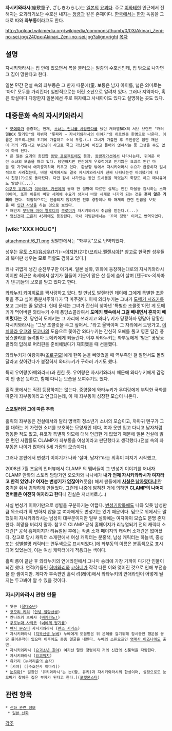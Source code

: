'''자시키와라시'''(座敷童子, ざしきわらし)는 [[일본]]의 [[요괴]]다. 주로 [[이와테]]현 인근에서 전해지는 요괴라기보단 수호신 내지는 [[정령]]과 같은 존재이다. [[한국]]에서는 [[한자]] 독음을 그대로 따와 '''좌부동'''이라고도 한다.

http://upload.wikimedia.org/wikipedia/commons/thumb/0/03/Akinari_Zeni-no-sei.jpg/240px-Akinari_Zeni-no-sei.jpg?align=right [[목차]]

== 설명 ==
자시키와라시는 집 안에 있으면서 복을 불러오는 일종의 수호신인데, 집 밖으로 나가면 그 집이 망한다고 한다.

일본 민간 전설 속의 좌부동은 그 한자 때문에(童. 보통은 남자 아이를, 넓은 의미로는 '아이' 모두를 가리킨다) 일반적으로는 어린 소년으로 알려져 있다. 그러나 지역마다, 혹은 학설마다 다양한지 일본에선 주로 여자애고 사내아이도 있다고 설명하는 곳도 있다.

== 대중문화 속의 자시키와라시 ==
 * [[모에화]]가 급증하는 현재, [[소녀는 언니를 사랑한다]]를 냈던 캐러멜BOX의 서브 브랜드 "캐러멜BOX 딸기맛"의 데뷔작 "톳파라 ~ 자시키와라시의 이야기"의 히로인중 한명으로 나온다. 이름은 미도리…인데 초기에 가출하고 소식 두절.(…) 그녀가 가출한 후 주인공은 집안 재산이 거의 거덜나고 부모님이 사고로 죽고 가난신이 비집고 들어와 얹혀사는 등 고생을 수도 없이 하게 된다.
 * 온 일본 요괴의 총집합 [[동방 프로젝트]]에도 등장. [[동방자가선]]에서 나타나는데, 귀여운 어린 소녀의 모습을 하고 있다. 당연하지만 인간에게 우호적이고 인기많은 요괴로 인간 마을 몇 가구에서 애지중지하며 키우고 있다. 환상향 밖에서 자시키와라시 수요가 급증하자 일시적으로 사라졌는데, 바깥 세계에서도 결국 자시키와라시가 진짜 나타나는건 꺼려했기에 다시 친정(?)으로 돌아왔다. 다만 잠시 나가있는 동안 도시물을 먹었는지 화장도 하고 매니큐어도 발랐다(...).
 [[야쿠모 유카리]]가 [[이바라키 카센]]에게 몰래 한 설명에 따르면 실체는 인간 마을을 감시하는 스파이이며, 또한 이들이 바깥 세계에 수요가 생겨서 바깥 세계로 나가게 되는 것을 '''흔치 않은 기회'''라 한다. 직접적으로는 언급되지 않았지만 전후 경황이나 타 매체의 관련 언급을 보았을 때 [[식인|인간 사냥]]을 하는 것으로 보인다.
 * 왜인지 [[부탁해 마이 멜로디]]의 [[쿠로미]]가 자시키와라시 취급을 받는다.(...)
 * [[염신전대 고온저]] 45화에도 등장한다. 국내 더빙판에서는 '꼬마 정령' 이라고 번역되었다.

=== [wiki:"XXX HOLiC"] ===
attachment:/6_11.png
정발판에서는 "좌부동"으로 번역되었다.

성우는 [[무토 스미]]/[[유상우]](1기)->[[이지현]](2기)/[[브리나 펠렌시아]][* 참고로 한국판 성우들과 북미판 성우는 모로 역할도 겸하고 있다.]

꽤나 귀엽게 생긴 순진무구한 아가씨. 일본 설화, 민화에 등장하는대로의 자시키와라시이지만 최근은 속세에서 살기가 힘들어 기운이 맑은 산 등에 숨어 살며 [텐구#s-3|까마귀 텐구]들의 보호를 받고 있다고 한다.

[[와타누키 키미히로]]를 짝사랑하고 있다. 첫 만남도 발렌타인 데이에 그에게 특별한 초콜릿을 주고 싶어 동분서주하다가 딱 마주쳤다. 이때 와타누키는 그녀가 [[도메키 시즈카]]를 보고 그러는 줄 알았다. 헌데 문제는 그녀가 간신히 찾아낸 '특별한 초콜릿'이란 게 도메키가 먹어버린 와타누키 수제 퐁당쇼콜라여서 '''도메키 뱃속에서 그걸 빼내면서 혼까지 빼버렸다'''는 것. 당연히 도메키는 그 자리에 쓰러지고 와타누키가 당황하자 덩달아 당황한 자시키와라시는 "그냥 초콜릿을 주고 싶어서…"라고 울먹이며 그 자리에서 도망가고, [[이치하라 유코]]와 [[모코나]]의 도움으로 쫓아간 와타누키는 간신히 오해를 풀고 영혼 담긴 퐁당쇼콜라를 돌려받아 도메키에게 되돌린다. 이후 와타누키는 좌부동에게 '받은' 퐁당쇼콜라의 답례로 머리핀을 준비해뒀다가 재회했을 때 선물했다.

와타누키가 여랑지주([[조로구모]])에게 한쪽 눈을 빼앗겼을 때 역부족인 걸 알면서도 돌려달라고 찾아갔다가 붙잡혀서 와타누키가 구하러 가기도 했다.

특히 우여랑(아메와라시)과 친한 듯. 우여랑은 자시키와라시 때문에 와타누키에게 감정이 안 좋은 듯하고, 함께 다니는 모습을 보여주기도 했다.

홀릭 롱에서는 직접 등장하지는 않는다. 중양절에 와타누키가 우여랑에게 부탁한 국화를 따준게 좌부동이라고 언급되는데, 이 때 좌부동이 성장한 모습이 나온다.

==== 스포일러와 그에 따른 추측 ====
홀릭의 좌부동은 전설에서와 달리 명백히 청소년기 소녀의 모습이고, 까마귀 텐구가 그를 대하는 게 가련한 소녀를 보호하는 모양새인 데다, 여자 옷만 입고 다니고 남자처럼 행동한 적도 없고, 유코가 특별히 외모에 대해 언급한 게 없었기 때문에 일본 전설에 밝은 편인 사람들도 CLAMP가 좌부동을 여성이라고 판단했다고 생각했다.(전설 속의 좌부동은 나이가 많아야 5세 가량의 모습이다). 

그러나 본편에서 변성기 이야기가 나와 '설마, 남자?'라는 의혹이 퍼지기 시작했고, 
  
2008년 7월 즈음의 인터뷰에서 CLAMP 의 멤버들이 그 변성기 이야기를 꺼내자 CLAMP 만화의 스토리 담당가인 오오카와 나나세가 '''내가 언제 자시키와라시가 여자라고 한적 있었니? 여자는 변성기가 없잖아?'''(웃음) 해서 팬들에게 '''[[이렇게 귀여운 아이가 여자일리가 없잖아|사실은 남자였다니!]]'''란 충격을 줘서 경악하게 만들었다. 그런데 나중에 밝혀진 거에 의하면 '''CLAMP의 나머지 멤버들은 여전히 여자라고 한다'''니 진실은 저너머로.(…) 

사실 변성기 이야기만으로 성별을 구분하기는 어렵다. [[변성기]]항목에도 나와 있듯 남성만큼 목소리가 확 변하지 않을 뿐 여자에게도 변성기는 있기 때문이다. 덤으로 위에서도 말했듯이 자시키와라시는 남성이 대부분이지만 일부 설화에는 여자아이 모습도 분명 존재한다. 희망을 버리지 말자. 참고로 CLAMP 공식 홈페이지가 리뉴얼되기 전의 캐릭터 소개란[* 공식 홈페이지가 리뉴얼된 후에는 작품 소개 페이지의 캐릭터 소개란은 없어졌다. 참고로 당시 캐릭터 소개란에서 여성 캐릭터는 분홍색, 남성 캐릭터는 하늘색, 중성 또는 성별불명 캐릭터는 연두색으로 표시되었다.]에 좌부동의 이름은 분홍색으로 표시되어 있었는데, 이는 여성 캐릭터에게 적용되는 색이다.
 
홀릭 롱이 끝난 후 와타누키의 연애라인에서 그나마 승리에 가장 가까이 다가간 인물이 되긴 했다. 연적(?)들인 [[쿠노기 히마와리|히마와리]]와 [[츠유리 코하네|코하네]]가 각각 다른 이와 맺어진 것으로 인해 부전승을 한 셈이지만. 게다가 후속편인 홀릭 려(레이)에서 와타누키의 연애라인이 어떻게 될지는 두고봐야 알 수 있을 것이다.

=== 자시키와라시 관련 인물 ===
 * 왓쿤 ([[절대소년]])
 * [[코모리 키리]] ([[안녕 절망선생]]) 
 * 칸나즈키 츠바사 ([[바케라노!]])
 * [[쿠로누마 사와코]] ([[너에게 닿기를]])
 * [[여자 몬스터]] 자시키와라시 ([[란스 시리즈]])
 * 자시키와라시 ([[지옥선생 누베]]) 누베에게 도움받은 뒤 은혜를 갚기위해 잠시동안 행운을 몽땅 몰아준적이 있으며 이후에도 종종 얼굴을 내민다. 누베의 스핀오프인 [[영매사 이즈나]]에도 출연.
 * 자시키와라시 ([[요괴소년 호야]]) 여기선 말만 정령이지 거의 신급의 신통력을 자랑한다.
 * 자시키와라시 ([[요괴워치]]) 
 * [[유카리(누라리횬의 손자)|유카리]] ([[누라리횬의 손자]])
 * [카야] ([수호천사 히마리])
 * [[얼음귀신|눈꼬마]][* 일칭인 '유키와라시'는 눈(雪, 유키)과 자시키와라시의 합성이며, 설정으로도 눈꼬마가 찾아온 집은 부자가 된다고 한다.]([[포켓몬스터]])

== 관련 항목 ==
 * [[신화 관련 정보]]
  * [[일본 신화]]

[[각주]]
